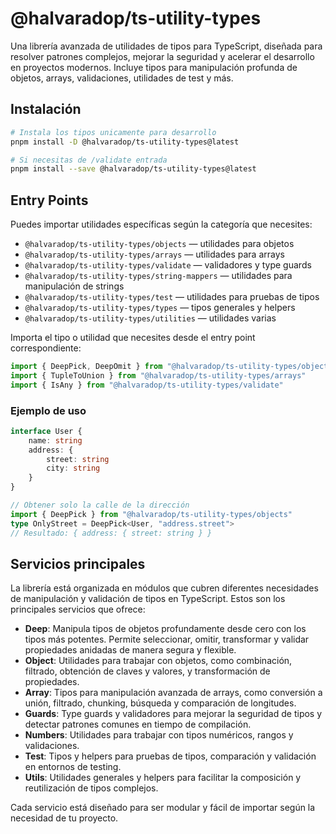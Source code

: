 
# @halvaradop/ts-utility-types

Una librería avanzada de utilidades de tipos para TypeScript, diseñada para resolver patrones complejos, mejorar la seguridad y acelerar el desarrollo en proyectos modernos. Incluye tipos para manipulación profunda de objetos, arrays, validaciones, utilidades de test y más.

## Instalación

```bash
# Instala los tipos unicamente para desarrollo
pnpm install -D @halvaradop/ts-utility-types@latest

# Si necesitas de /validate entrada
pnpm install --save @halvaradop/ts-utility-types@latest
```

## Entry Points

Puedes importar utilidades específicas según la categoría que necesites:

- `@halvaradop/ts-utility-types/objects` — utilidades para objetos
- `@halvaradop/ts-utility-types/arrays` — utilidades para arrays
- `@halvaradop/ts-utility-types/validate` — validadores y type guards
- `@halvaradop/ts-utility-types/string-mappers` — utilidades para manipulación de strings
- `@halvaradop/ts-utility-types/test` — utilidades para pruebas de tipos
- `@halvaradop/ts-utility-types/types` — tipos generales y helpers
- `@halvaradop/ts-utility-types/utilities` — utilidades varias

Importa el tipo o utilidad que necesites desde el entry point correspondiente:

```ts
import { DeepPick, DeepOmit } from "@halvaradop/ts-utility-types/objects"
import { TupleToUnion } from "@halvaradop/ts-utility-types/arrays"
import { IsAny } from "@halvaradop/ts-utility-types/validate"
```

### Ejemplo de uso

```ts
interface User {
    name: string
    address: {
        street: string
        city: string
    }
}

// Obtener solo la calle de la dirección
import { DeepPick } from "@halvaradop/ts-utility-types/objects"
type OnlyStreet = DeepPick<User, "address.street">
// Resultado: { address: { street: string } }
```

## Servicios principales

La librería está organizada en módulos que cubren diferentes necesidades de manipulación y validación de tipos en TypeScript. Estos son los principales servicios que ofrece:

- **Deep**: Manipula tipos de objetos profundamente desde cero con los tipos más potentes. Permite seleccionar, omitir, transformar y validar propiedades anidadas de manera segura y flexible.
- **Object**: Utilidades para trabajar con objetos, como combinación, filtrado, obtención de claves y valores, y transformación de propiedades.
- **Array**: Tipos para manipulación avanzada de arrays, como conversión a unión, filtrado, chunking, búsqueda y comparación de longitudes.
- **Guards**: Type guards y validadores para mejorar la seguridad de tipos y detectar patrones comunes en tiempo de compilación.
- **Numbers**: Utilidades para trabajar con tipos numéricos, rangos y validaciones.
- **Test**: Tipos y helpers para pruebas de tipos, comparación y validación en entornos de testing.
- **Utils**: Utilidades generales y helpers para facilitar la composición y reutilización de tipos complejos.

Cada servicio está diseñado para ser modular y fácil de importar según la necesidad de tu proyecto.
